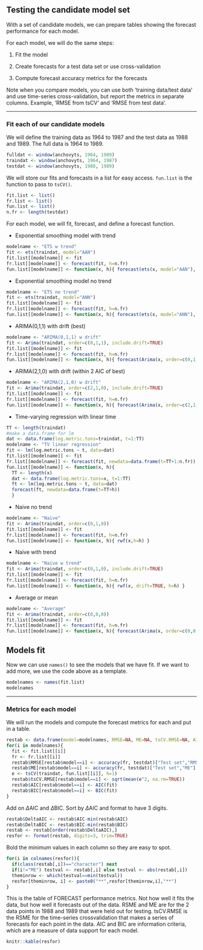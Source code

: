 ## Testing the candidate model set

With a set of candidate models, we can prepare tables showing the forecast performance for each model.

For each model, we will do the same steps:

1. Fit the model

2. Create forecasts for a test data set or use cross-validation

3. Compute forecast accuracy metrics for the forecasts

Note when you compare models, you can use both 'training data/test data' and use time-series cross-validation, but report the metrics in separate columns.  Example, 'RMSE from tsCV' and 'RMSE from test data'.

---

### Fit each of our candidate models

We will define the training data as 1964 to 1987 and the test data as 1988 and 1989. The full data is 1964 to 1989.

```r
fulldat <- window(anchovyts, 1964, 1989)
traindat <- window(anchovyts, 1964, 1987)
testdat <- window(anchovyts, 1988, 1989)
```

We will store our fits and forecasts in a list for easy access. `fun.list` is the function to pass to `tsCV()`.

```r
fit.list <- list()
fr.list <- list()
fun.list <- list()
n.fr <- length(testdat)
```

For each model, we will fit, forecast, and define a forecast function.

* Exponential smoothing model with trend

```r
modelname <- "ETS w trend"
fit <- ets(traindat, model="AAN")
fit.list[[modelname]] <- fit
fr.list[[modelname]] <- forecast(fit, h=n.fr)
fun.list[[modelname]] <- function(x, h){ forecast(ets(x, model="AAN"), h=h) }
```

* Exponential smoothing model no trend

```r
modelname <- "ETS no trend"
fit <- ets(traindat, model="ANN")
fit.list[[modelname]] <- fit
fr.list[[modelname]] <- forecast(fit, h=n.fr)
fun.list[[modelname]] <- function(x, h){ forecast(ets(x, model="ANN"), h=h) }
```

* ARIMA(0,1,1) with drift (best)

```r
modelname <- "ARIMA(0,1,1) w drift"
fit <- Arima(traindat, order=c(0,1,1), include.drift=TRUE)
fit.list[[modelname]] <- fit
fr.list[[modelname]] <- forecast(fit, h=n.fr)
fun.list[[modelname]] <- function(x, h){ forecast(Arima(x, order=c(0,1,1), include.drift=TRUE),h=h) }
```

* ARIMA(2,1,0) with drift (within 2 AIC of best)

```r
modelname <- "ARIMA(2,1,0) w drift"
fit <- Arima(traindat, order=c(2,1,0), include.drift=TRUE)
fit.list[[modelname]] <- fit
fr.list[[modelname]] <- forecast(fit, h=n.fr)
fun.list[[modelname]] <- function(x, h){ forecast(Arima(x, order=c(2,1,0), include.drift=TRUE),h=h) }
```

* Time-varying regression with linear time

```r
TT <- length(traindat)
#make a data.frame for lm
dat <- data.frame(log.metric.tons=traindat, t=1:TT)
modelname <- "TV linear regression"
fit <- lm(log.metric.tons ~ t, data=dat)
fit.list[[modelname]] <- fit
fr.list[[modelname]] <- forecast(fit, newdata=data.frame(t=TT+1:n.fr))
fun.list[[modelname]] <- function(x, h){ 
  TT <- length(x)
  dat <- data.frame(log.metric.tons=x, t=1:TT)
  ft <- lm(log.metric.tons ~ t, data=dat)
  forecast(ft, newdata=data.frame(t=TT+h))
  }
```

* Naive no trend

```r
modelname <- "Naive"
fit <- Arima(traindat, order=c(0,1,0))
fit.list[[modelname]] <- fit
fr.list[[modelname]] <- forecast(fit, h=n.fr)
fun.list[[modelname]] <- function(x, h){ rwf(x,h=h) }
```

* Naive with trend

```r
modelname <- "Naive w trend"
fit <- Arima(traindat, order=c(0,1,0), include.drift=TRUE)
fit.list[[modelname]] <- fit
fr.list[[modelname]] <- forecast(fit, h=n.fr)
fun.list[[modelname]] <- function(x, h){ rwf(x, drift=TRUE, h=h) }
```

* Average or mean

```r
modelname <- "Average"
fit <- Arima(traindat, order=c(0,0,0))
fit.list[[modelname]] <- fit
fr.list[[modelname]] <- forecast(fit, h=n.fr)
fun.list[[modelname]] <- function(x, h){ forecast(Arima(x, order=c(0,0,0)),h=h) }
```

## Models fit

Now we can use `names()` to see the models that we have fit.  If we want to add more, we use the code above as a template.

```r
modelnames <- names(fit.list)
modelnames
```

---

### Metrics for each model

We will run the models and compute the forecast metrics for each and put in a table.

```r
restab <- data.frame(model=modelnames, RMSE=NA, ME=NA, tsCV.RMSE=NA, AIC=NA, BIC=NA, stringsAsFactors = FALSE)
for(i in modelnames){
  fit <- fit.list[[i]]
  fr <- fr.list[[i]]
  restab$RMSE[restab$model==i] <- accuracy(fr, testdat)["Test set","RMSE"]
  restab$ME[restab$model==i] <- accuracy(fr, testdat)["Test set","ME"]
  e <- tsCV(traindat, fun.list[[i]], h=1)
  restab$tsCV.RMSE[restab$model==i] <- sqrt(mean(e^2, na.rm=TRUE))
  restab$AIC[restab$model==i] <- AIC(fit)
  restab$BIC[restab$model==i] <- BIC(fit)
}
```

Add on $\Delta$AIC and $\Delta$BIC.  Sort by $\Delta$AIC and format to have 3 digits.
```r
restab$DeltaAIC <- restab$AIC-min(restab$AIC)
restab$DeltaBIC <- restab$BIC-min(restab$BIC)
restab <- restab[order(restab$DeltaAIC),]
resfor <- format(restab, digits=3, trim=TRUE)
```

Bold the minimum values in each column so they are easy to spot.
```r
for(i in colnames(resfor)){
  if(class(restab[,i])=="character") next
  if(i!="ME") testval <- restab[,i] else testval <- abs(restab[,i])
  theminrow <- which(testval==min(testval))
  resfor[theminrow, i] <- paste0("**",resfor[theminrow,i],"**")
}
```

This is the table of FORECAST performance metrics.  Not how well it fits the data, but how well it forecasts out of the data.  RSME and ME are for the 2 data points in 1988 and 1989 that were held out for testing.  tsCV.RMSE is the RSME for the time-series crossvalidation that makes a series of forecasts for each point in the data.  AIC and BIC are information criteria, which are a measure of data support for each model.

```r
knitr::kable(resfor)
```
